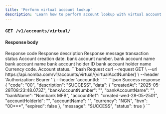 ```yaml
---
title: 'Perform virtual account lookup'
description: 'Learn how to perform account lookup with virtual account number'
---
```


### `GET /v1/accounts/virtual/`

#### Response body

<ResponseField name="code" type="string" required>
  Response code
</ResponseField>
<ResponseField name="description" type="string" required>
  Response description
</ResponseField>
<ResponseField name="message" type="string" required>
  Response message
</ResponseField>
<ResponseField name="status" type="boolean" required>
   transaction status
</ResponseField>

<ResponseField name="data" type="object">
  <Expandable title="object"  defaultOpen="true">
    <ResponseField name="createdAt" type="Date" required>
      Account creation date.
    </ResponseField>
    <ResponseField name="bankAccountNumber" type="Date" required>
      bank account number.
    </ResponseField>
    <ResponseField name="bankAccountName" type="string" required>
      bank account name
    </ResponseField>
    <ResponseField name="accountRef" type="string" required>
      bank account name
    </ResponseField>
    <ResponseField name="accountHolderId" type="string" required>
      bank account holder ID
    </ResponseField>
    <ResponseField name="accountName" type="string" required>
      bank account holder name
    </ResponseField>
    <ResponseField name="currency" type="string" required>
      Currency code.
    </ResponseField>
    <ResponseField name="expired" type="boolean" required>
      Account status.
    </ResponseField>
  </Expandable>
</ResponseField>

<RequestExample>
```bash Request
curl --request GET \
  --url https://api.nomba.com/v1/accounts/virtual/{virtualAcctNumber} \
  --header 'Authorization: Bearer <token>' \
  --header 'accountId: <accountid>'
```
</RequestExample>

<ResponseExample>
```json Success response
{
    "code": "00",
    "description": "SUCCESS",
    "data": {
        "createdAt": "2025-05-28T08:23:48.073Z",
        "bankAccountNumber": "",
        "bankAccountName": "",
        "bankName": "Nombank MFB",
        "accountRef": "created-wed-28-05-2501",
        "accountHolderId": "",
        "accountName": "",
        "currency": "NGN",
        "bvn": "00***",
        "expired": false
    },
    "message": "SUCCESS",
    "status": true
}
```
</ResponseExample>